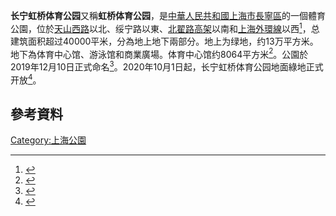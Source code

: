 '''长宁虹桥体育公园'''又稱'''虹桥体育公园'''，是[[中華人民共和國|中華人民共和國]][[上海市|上海市]][[長寧區|長寧區]]的一個體育公園，位於[[天山西路|天山西路]]以北、绥宁路以東、[[北翟路高架|北翟路高架]]以南和[[上海外環線|上海外環線]]以西<ref>{{cite news |title=新建成的虹桥体育公园长啥样？一起来探秘—— |url=https://www.sohu.com/a/421717770_120207533 |publisher=长宁绿化市容}}</ref>，总建筑面积超过40000平米，分為地上地下兩部分。地上为绿地，约13万平方米。地下為体育中心馆、游泳馆和商業廣場。体育中心馆约8064平方米<ref>{{cite news |title=虹桥体育公园预计今年竣工 |url=http://www.why.com.cn/epaper/webpc/qnb/html/2019-02/12/content_81565.html |publisher=青年報}}</ref>。公園於2019年12月10日正式命名<ref>{{cite news |title=虹桥体育公园正式命名 |url=http://www.shcn.gov.cn/art/2019/12/13/art_7696_552536.html |publisher=上海市长宁区政府}}</ref>。2020年10月1日起，长宁虹桥体育公园地面綠地正式开放<ref>{{cite news |title=长宁新增一座体育公园 部分空间10月1日起向公众开放 |url=http://sh.sina.com.cn/news/m/2020-09-29/detail-iivhuipp7190562.shtml |publisher=上海发布}}</ref>。

== 參考資料 ==
{{Reflist|2}}
{{上海公園}}
[[Category:上海公園|Category:上海公園]]